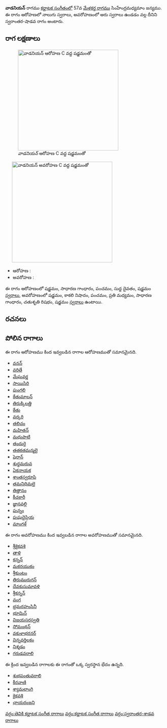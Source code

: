 {{Infobox ragam
	| name          	= వాడనియన్
	| synonym	    	= 
	| mela          	= 
	| chakra        	= 
	| janaka        	= 
	| type          	= స్వరాంతర-శాడవ
	| arohanam      	= {{svaraC|S|G2|P|D1|S'}} 
	| avarohanam    	= {{svaraC|S'|N3|P|M2|G2|R2|S}}
	| jeeva         	=
	| chhaya        	=
	| nyasa         	=
	| vishesha      	= 
	| equivalent  		= 
}}
{{కర్ణాటక సంగీత రాగాలు}}
'''వాడనియన్''' రాగము [[కర్ణాటక సంగీతం]]లో 57వ [[మేళకర్త రాగము]] సింహేంద్రమధ్యమాం జన్యము.  ఈ రాగం ఆరోహణలో నాలుగు స్వరాలు, అవరోహణంలో ఆరు స్వరాలు ఉండడం వల్ల దీనిని స్వరాంతర-షాడవ రాగం అంటారు.


==రాగ లక్షణాలు==
[[Image:vadaniyan_ar_kb2wiki.png|thumb|right|316px|''వాడనియన్'' ఆరోహణ C వద్ద షడ్జమంతో]]
	[[Image:vadaniyan_av_kb2wiki.png|thumb|right|316px|''వాడనియన్'' అవరోహణ C వద్ద షడ్జమంతో]]

* ఆరోహణ : {{svaraC|S|G2|P|D1|S'}} 
* అవరోహణ : {{svaraC|S'|N3|P|M2|G2|R2|S}}

ఈ రాగం ఆరోహణంలో షడ్జమం, సాధారణ  గాంధారం, పంచమం, సుద్ద దైవతం, షడ్జమం [[స్వరాలు]], అవరోహణంలో షడ్జమం, కాకలి  నిషాదం, పంచమం, ప్రతి మధ్యమం, సాధారణ  గాంధారం, చతుశృతి రిషభం, షడ్జమం [[స్వరాలు]] ఉంటాయి.

==రచనలు==



==పోలిన రాగాలు==
ఈ రాగం ఆరోహణము కింద ఇవ్వబడిన రాగాల ఆరోహణముతో సమానమైనది.
* [[వనన్]]
* [[వరితే]]
* [[మేఘవర్ణ]]
* [[సాయిసిరి]]
* [[పుంగలి]]
* [[కేతుమాలన్]]
* [[తిరుక్కిలత్తి]]
* [[కేతు]]
* [[వర్కరి]]
* [[తలిచం]]
* [[మహితన్]]
* [[మధుపాటి]]
* [[తందురై]]
* [[తతకతమన్మలై]]
* [[షెరాన్]]
* [[శుధ్ధమరువ]]
* [[ఏకనాయక]]
* [[శాంతస్వరూపి]]
* [[ తమనిధిమలై]]
* [[తిత్తానం]]
* [[కీచకారీ]]
* [[జ్ఞానవల్లి]]
* [[పున్నం]]
* [[పుషుదైప్రియ]]
* [[మాంగళ్]]

ఈ రాగం అవరోహణము కింద ఇవ్వబడిన రాగాల అవరోహణముతో సమానమైనది.
* [[శ్రీకైకవశి]]
* [[తాళి]]
* [[కన్నన్]]
* [[మకరయుకం]]
* [[ శ్రీకుంటం]]
* [[తిరుమురుగన్]]
* [[దేవకుసుమావళి]]
* [[ శ్రీకన్నన్]]
* [[వంగ]]
* [[భ్రమరహంసినీ]]
* [[భూమిన్]]
* [[విజయసరస్వతి]]
* [[సోమంథన్]]
* [[ వకుళాభరనర్]]
* [[విన్నవర్తిలకం]]
* [[నిశ్శడం]]
* [[గరుడవరాలి]]

ఈ క్రింద ఇవ్వబడిన రాగాలకు ఈ రాగంతో ఒక్క స్వరస్థాన భేదం ఉన్నది.
* [[శుభపంతువరాలి]]
* [[కీరవాణి]]
* [[శ్యామలాంగి]]
* [[కైకవశి]]
* [[ఛాయరంజని]]



[[వర్గం:తెవికి కర్ణాటక సంగీత రాగాలు]]
[[వర్గం:కర్ణాటక సంగీత రాగాలు]]
[[వర్గం:స్వరాంతర-శాడవ రాగాలు]]